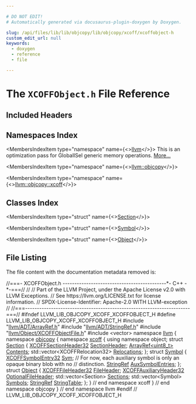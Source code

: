 ```yaml
---

# DO NOT EDIT!
# Automatically generated via docusaurus-plugin-doxygen by Doxygen.

slug: /api/files/lib/lib/objcopy/lib/objcopy/xcoff/xcoffobject-h
custom_edit_url: null
keywords:
  - doxygen
  - reference
  - file

---
```





# The `XCOFFObject.h` File Reference

<DoxygenPage pluginConfig={pluginConfig}>



## Included Headers

<IncludesList>
<IncludesListItem
  filePath="llvm/ADT/ArrayRef.h"
  permalink="/docs/api/files/include/include/llvm/include/llvm/adt/arrayref-h"
  isLocal="true" />
<IncludesListItem
  filePath="llvm/ADT/StringRef.h"
  permalink="/docs/api/files/include/include/llvm/include/llvm/adt/stringref-h"
  isLocal="true" />
<IncludesListItem
  filePath="llvm/Object/XCOFFObjectFile.h"
  permalink="/docs/api/files/include/include/llvm/include/llvm/object/xcoffobjectfile-h"
  isLocal="true" />
<IncludesListItem
  filePath="vector"
  permalink=""
  isLocal="false" />
</IncludesList>

## Namespaces Index

<MembersIndex>

<MembersIndexItem
  type="namespace"
  name={<><a href="/docs/api/namespaces/llvm">llvm</a></>}>
This is an optimization pass for GlobalISel generic memory operations. <a href="/docs/api/namespaces/llvm/#details">More...</a>
</MembersIndexItem>

<MembersIndexItem
  type="namespace"
  name={<><a href="/docs/api/namespaces/llvm/objcopy">llvm::objcopy</a></>}>
</MembersIndexItem>

<MembersIndexItem
  type="namespace"
  name={<><a href="/docs/api/namespaces/llvm/objcopy/xcoff">llvm::objcopy::xcoff</a></>}>
</MembersIndexItem>

</MembersIndex>

## Classes Index

<MembersIndex>

<MembersIndexItem
  type="struct"
  name={<><a href="/docs/api/structs/llvm/objcopy/xcoff/section">Section</a></>}>
</MembersIndexItem>

<MembersIndexItem
  type="struct"
  name={<><a href="/docs/api/structs/llvm/objcopy/xcoff/symbol">Symbol</a></>}>
</MembersIndexItem>

<MembersIndexItem
  type="struct"
  name={<><a href="/docs/api/structs/llvm/objcopy/xcoff/object">Object</a></>}>
</MembersIndexItem>

</MembersIndex>


## File Listing

The file content with the documentation metadata removed is:

<ProgramListing>

<Link id="l00001" /><CodeLine lineNumber="1"><Highlight kind="comment">//===- XCOFFObject.h --------------------------------------------&#42;- C++ -&#42;-===//</Highlight><Highlight kind="normal"></Highlight></CodeLine>
<Link id="l00002" /><CodeLine lineNumber="2"><Highlight kind="normal"></Highlight><Highlight kind="comment">//</Highlight><Highlight kind="normal"></Highlight></CodeLine>
<Link id="l00003" /><CodeLine lineNumber="3"><Highlight kind="normal"></Highlight><Highlight kind="comment">// Part of the LLVM Project, under the Apache License v2.0 with LLVM Exceptions.</Highlight><Highlight kind="normal"></Highlight></CodeLine>
<Link id="l00004" /><CodeLine lineNumber="4"><Highlight kind="normal"></Highlight><Highlight kind="comment">// See https://llvm.org/LICENSE.txt for license information.</Highlight><Highlight kind="normal"></Highlight></CodeLine>
<Link id="l00005" /><CodeLine lineNumber="5"><Highlight kind="normal"></Highlight><Highlight kind="comment">// SPDX-License-Identifier: Apache-2.0 WITH LLVM-exception</Highlight><Highlight kind="normal"></Highlight></CodeLine>
<Link id="l00006" /><CodeLine lineNumber="6"><Highlight kind="normal"></Highlight><Highlight kind="comment">//</Highlight><Highlight kind="normal"></Highlight></CodeLine>
<Link id="l00007" /><CodeLine lineNumber="7"><Highlight kind="normal"></Highlight><Highlight kind="comment">//===----------------------------------------------------------------------===//</Highlight><Highlight kind="normal"></Highlight></CodeLine>
<Link id="l00008" /><CodeLine lineNumber="8"><Highlight kind="normal"></Highlight></CodeLine>
<Link id="l00009" /><CodeLine lineNumber="9"><Highlight kind="normal"></Highlight><Highlight kind="preprocessor">#ifndef LLVM&#95;LIB&#95;OBJCOPY&#95;XCOFF&#95;XCOFFOBJECT&#95;H</Highlight><Highlight kind="normal"></Highlight></CodeLine>
<Link id="l00010" /><CodeLine lineNumber="10"><Highlight kind="normal"></Highlight><Highlight kind="preprocessor">#define LLVM&#95;LIB&#95;OBJCOPY&#95;XCOFF&#95;XCOFFOBJECT&#95;H</Highlight><Highlight kind="normal"></Highlight></CodeLine>
<Link id="l00011" /><CodeLine lineNumber="11"><Highlight kind="normal"></Highlight></CodeLine>
<Link id="l00012" /><CodeLine lineNumber="12"><Highlight kind="normal"></Highlight><Highlight kind="preprocessor">#include &quot;<a href="/docs/api/files/include/include/llvm/include/llvm/adt/arrayref-h">llvm/ADT/ArrayRef.h</a>&quot;</Highlight><Highlight kind="normal"></Highlight></CodeLine>
<Link id="l00013" /><CodeLine lineNumber="13"><Highlight kind="normal"></Highlight><Highlight kind="preprocessor">#include &quot;<a href="/docs/api/files/include/include/llvm/include/llvm/adt/stringref-h">llvm/ADT/StringRef.h</a>&quot;</Highlight><Highlight kind="normal"></Highlight></CodeLine>
<Link id="l00014" /><CodeLine lineNumber="14"><Highlight kind="normal"></Highlight><Highlight kind="preprocessor">#include &quot;<a href="/docs/api/files/include/include/llvm/include/llvm/object/xcoffobjectfile-h">llvm/Object/XCOFFObjectFile.h</a>&quot;</Highlight><Highlight kind="normal"></Highlight></CodeLine>
<Link id="l00015" /><CodeLine lineNumber="15"><Highlight kind="normal"></Highlight><Highlight kind="preprocessor">#include &lt;vector&gt;</Highlight><Highlight kind="normal"></Highlight></CodeLine>
<Link id="l00016" /><CodeLine lineNumber="16"><Highlight kind="normal"></Highlight></CodeLine>
<Link id="l00017" /><CodeLine lineNumber="17"><Highlight kind="normal"></Highlight><Highlight kind="keyword">namespace </Highlight><Highlight kind="normal"><a href="/docs/api/namespaces/llvm">llvm</a> &#123;</Highlight></CodeLine>
<Link id="l00018" /><CodeLine lineNumber="18"><Highlight kind="normal"></Highlight><Highlight kind="keyword">namespace </Highlight><Highlight kind="normal"><a href="/docs/api/namespaces/llvm/objcopy">objcopy</a> &#123;</Highlight></CodeLine>
<Link id="l00019" /><CodeLine lineNumber="19"><Highlight kind="normal"></Highlight><Highlight kind="keyword">namespace </Highlight><Highlight kind="normal"><a href="/docs/api/namespaces/llvm/objcopy/xcoff">xcoff</a> &#123;</Highlight></CodeLine>
<Link id="l00020" /><CodeLine lineNumber="20"><Highlight kind="normal"></Highlight></CodeLine>
<Link id="l00021" /><CodeLine lineNumber="21"><Highlight kind="normal"></Highlight><Highlight kind="keyword">using namespace </Highlight><Highlight kind="normal">object;</Highlight></CodeLine>
<Link id="l00022" /><CodeLine lineNumber="22"><Highlight kind="normal"></Highlight></CodeLine>
<Link id="l00023" /><CodeLine lineNumber="23" lineLink="/docs/api/structs/llvm/objcopy/xcoff/section"><Highlight kind="normal"></Highlight><Highlight kind="keyword">struct </Highlight><Highlight kind="normal"><a href="/docs/api/structs/llvm/objcopy/xcoff/section">Section</a> &#123;</Highlight></CodeLine>
<Link id="l00024" /><CodeLine lineNumber="24" lineLink="/docs/api/structs/llvm/objcopy/xcoff/section/#adfbf0f7cded724db196f523337965f79"><Highlight kind="normal">  <a href="/docs/api/structs/llvm/object/xcoffsectionheader32">XCOFFSectionHeader32</a> <a href="/docs/api/structs/llvm/objcopy/xcoff/section/#adfbf0f7cded724db196f523337965f79">SectionHeader</a>;</Highlight></CodeLine>
<Link id="l00025" /><CodeLine lineNumber="25" lineLink="/docs/api/structs/llvm/objcopy/xcoff/section/#aa76409618aa2b8f0f3a13c3451403b21"><Highlight kind="normal">  <a href="/docs/api/classes/llvm/arrayref">ArrayRef&lt;uint8&#95;t&gt;</a> <a href="/docs/api/structs/llvm/objcopy/xcoff/section/#aa76409618aa2b8f0f3a13c3451403b21">Contents</a>;</Highlight></CodeLine>
<Link id="l00026" /><CodeLine lineNumber="26" lineLink="/docs/api/structs/llvm/objcopy/xcoff/section/#a63ec94a661a444f14bbfa7fc725b8c74"><Highlight kind="normal">  std::vector&lt;XCOFFRelocation32&gt; <a href="/docs/api/structs/llvm/objcopy/xcoff/section/#a63ec94a661a444f14bbfa7fc725b8c74">Relocations</a>;</Highlight></CodeLine>
<Link id="l00027" /><CodeLine lineNumber="27"><Highlight kind="normal">&#125;;</Highlight></CodeLine>
<Link id="l00028" /><CodeLine lineNumber="28"><Highlight kind="normal"></Highlight></CodeLine>
<Link id="l00029" /><CodeLine lineNumber="29" lineLink="/docs/api/structs/llvm/objcopy/xcoff/symbol"><Highlight kind="normal"></Highlight><Highlight kind="keyword">struct </Highlight><Highlight kind="normal"><a href="/docs/api/structs/llvm/objcopy/xcoff/symbol">Symbol</a> &#123;</Highlight></CodeLine>
<Link id="l00030" /><CodeLine lineNumber="30" lineLink="/docs/api/structs/llvm/objcopy/xcoff/symbol/#af9ef6dd18d430da8fa0d44d20bde0749"><Highlight kind="normal">  <a href="/docs/api/structs/llvm/object/xcoffsymbolentry32">XCOFFSymbolEntry32</a> <a href="/docs/api/structs/llvm/objcopy/xcoff/symbol/#af9ef6dd18d430da8fa0d44d20bde0749">Sym</a>;</Highlight></CodeLine>
<Link id="l00031" /><CodeLine lineNumber="31"><Highlight kind="normal">  </Highlight><Highlight kind="comment">// For now, each auxiliary symbol is only an opaque binary blob with no</Highlight><Highlight kind="normal"></Highlight></CodeLine>
<Link id="l00032" /><CodeLine lineNumber="32"><Highlight kind="normal">  </Highlight><Highlight kind="comment">// distinction.</Highlight><Highlight kind="normal"></Highlight></CodeLine>
<Link id="l00033" /><CodeLine lineNumber="33" lineLink="/docs/api/structs/llvm/objcopy/xcoff/symbol/#aa201da7dfc2cec46c2c568fe58a70bb6"><Highlight kind="normal">  <a href="/docs/api/classes/llvm/stringref">StringRef</a> <a href="/docs/api/structs/llvm/objcopy/xcoff/symbol/#aa201da7dfc2cec46c2c568fe58a70bb6">AuxSymbolEntries</a>;</Highlight></CodeLine>
<Link id="l00034" /><CodeLine lineNumber="34"><Highlight kind="normal">&#125;;</Highlight></CodeLine>
<Link id="l00035" /><CodeLine lineNumber="35"><Highlight kind="normal"></Highlight></CodeLine>
<Link id="l00036" /><CodeLine lineNumber="36" lineLink="/docs/api/structs/llvm/objcopy/xcoff/object"><Highlight kind="normal"></Highlight><Highlight kind="keyword">struct </Highlight><Highlight kind="normal"><a href="/docs/api/structs/llvm/objcopy/xcoff/object">Object</a> &#123;</Highlight></CodeLine>
<Link id="l00037" /><CodeLine lineNumber="37" lineLink="/docs/api/structs/llvm/objcopy/xcoff/object/#aa3e62a888c51b69c6ae1f0c40ad657de"><Highlight kind="normal">  <a href="/docs/api/structs/llvm/object/xcofffileheader32">XCOFFFileHeader32</a> <a href="/docs/api/structs/llvm/objcopy/xcoff/object/#aa3e62a888c51b69c6ae1f0c40ad657de">FileHeader</a>;</Highlight></CodeLine>
<Link id="l00038" /><CodeLine lineNumber="38" lineLink="/docs/api/structs/llvm/objcopy/xcoff/object/#a5f248ff02318c888eca1da71a2f1d613"><Highlight kind="normal">  <a href="/docs/api/structs/llvm/object/xcoffauxiliaryheader32">XCOFFAuxiliaryHeader32</a> <a href="/docs/api/structs/llvm/objcopy/xcoff/object/#a5f248ff02318c888eca1da71a2f1d613">OptionalFileHeader</a>;</Highlight></CodeLine>
<Link id="l00039" /><CodeLine lineNumber="39" lineLink="/docs/api/structs/llvm/objcopy/xcoff/object/#ac3350c7f40f3db4f44f3dc0db1c3f421"><Highlight kind="normal">  std::vector&lt;Section&gt; <a href="/docs/api/structs/llvm/objcopy/xcoff/object/#ac3350c7f40f3db4f44f3dc0db1c3f421">Sections</a>;</Highlight></CodeLine>
<Link id="l00040" /><CodeLine lineNumber="40" lineLink="/docs/api/structs/llvm/objcopy/xcoff/object/#a79c9355f786004b76aa6976c988920f0"><Highlight kind="normal">  std::vector&lt;Symbol&gt; <a href="/docs/api/structs/llvm/objcopy/xcoff/object/#a79c9355f786004b76aa6976c988920f0">Symbols</a>;</Highlight></CodeLine>
<Link id="l00041" /><CodeLine lineNumber="41" lineLink="/docs/api/structs/llvm/objcopy/xcoff/object/#a28f4fb5f2a912c7eb362dc73307f74db"><Highlight kind="normal">  <a href="/docs/api/classes/llvm/stringref">StringRef</a> <a href="/docs/api/structs/llvm/objcopy/xcoff/object/#a28f4fb5f2a912c7eb362dc73307f74db">StringTable</a>;</Highlight></CodeLine>
<Link id="l00042" /><CodeLine lineNumber="42"><Highlight kind="normal">&#125;;</Highlight></CodeLine>
<Link id="l00043" /><CodeLine lineNumber="43"><Highlight kind="normal"></Highlight></CodeLine>
<Link id="l00044" /><CodeLine lineNumber="44"><Highlight kind="normal">&#125; </Highlight><Highlight kind="comment">// end namespace xcoff</Highlight><Highlight kind="normal"></Highlight></CodeLine>
<Link id="l00045" /><CodeLine lineNumber="45"><Highlight kind="normal">&#125; </Highlight><Highlight kind="comment">// end namespace objcopy</Highlight><Highlight kind="normal"></Highlight></CodeLine>
<Link id="l00046" /><CodeLine lineNumber="46"><Highlight kind="normal">&#125; </Highlight><Highlight kind="comment">// end namespace llvm</Highlight><Highlight kind="normal"></Highlight></CodeLine>
<Link id="l00047" /><CodeLine lineNumber="47"><Highlight kind="normal"></Highlight></CodeLine>
<Link id="l00048" /><CodeLine lineNumber="48"><Highlight kind="normal"></Highlight><Highlight kind="preprocessor">#endif </Highlight><Highlight kind="comment">// LLVM&#95;LIB&#95;OBJCOPY&#95;XCOFF&#95;XCOFFOBJECT&#95;H</Highlight><Highlight kind="normal"></Highlight></CodeLine>

</ProgramListing>


</DoxygenPage>
